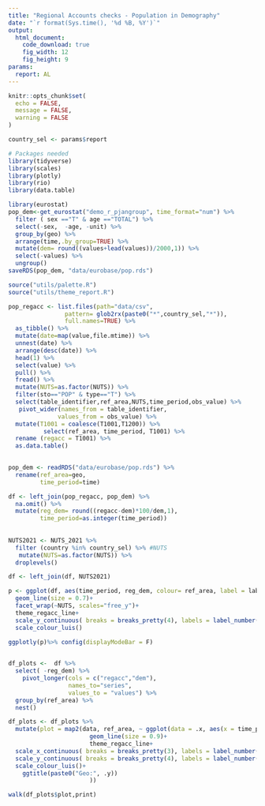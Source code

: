 ```yaml
---
title: "Regional Accounts checks - Population in Demography"
date: "`r format(Sys.time(), '%d %B, %Y')`"
output:
  html_document:
    code_download: true 
    fig_width: 12
    fig_height: 9
params:
  report: AL
---
```


```r
knitr::opts_chunk$set(
  echo = FALSE,
  message = FALSE,
  warning = FALSE
)
```

```r
country_sel <- params$report
```

```r
# Packages needed
library(tidyverse)
library(scales)
library(plotly)
library(rio)
library(data.table)
```

```r
library(eurostat)
pop_dem<-get_eurostat("demo_r_pjangroup", time_format="num") %>% 
  filter ( sex =="T" & age =="TOTAL") %>% 
  select(-sex,  -age, -unit) %>% 
  group_by(geo) %>% 
  arrange(time,.by_group=TRUE) %>% 
  mutate(dem= round((values+lead(values))/2000,1)) %>% 
  select(-values) %>% 
  ungroup()
saveRDS(pop_dem, "data/eurobase/pop.rds")
```


```r
source("utils/palette.R")
source("utils/theme_report.R")

pop_regacc <- list.files(path="data/csv",
                pattern= glob2rx(paste0("*",country_sel,"*")),
                full.names=TRUE) %>% 
  as_tibble() %>% 
  mutate(date=map(value,file.mtime)) %>% 
  unnest(date) %>% 
  arrange(desc(date)) %>% 
  head(1) %>% 
  select(value) %>% 
  pull() %>% 
  fread() %>% 
  mutate(NUTS=as.factor(NUTS)) %>% 
  filter(sto=="POP" & type=="T") %>% 
  select(table_identifier,ref_area,NUTS,time_period,obs_value) %>%
   pivot_wider(names_from = table_identifier,
              values_from = obs_value) %>% 
  mutate(T1001 = coalesce(T1001,T1200)) %>% 
          select(ref_area, time_period, T1001) %>% 
  rename (regacc = T1001) %>% 
  as.data.table()
  

pop_dem <- readRDS("data/eurobase/pop.rds") %>% 
  rename(ref_area=geo,
         time_period=time)

df <- left_join(pop_regacc, pop_dem) %>% 
  na.omit() %>% 
  mutate(reg_dem= round((regacc-dem)*100/dem,1),
         time_period=as.integer(time_period))
  
 
NUTS2021 <- NUTS_2021 %>% 
  filter (country %in% country_sel) %>% #NUTS
   mutate(NUTS=as.factor(NUTS)) %>% 
  droplevels()

df <- left_join(df, NUTS2021)

```


```r
p <- ggplot(df, aes(time_period, reg_dem, colour= ref_area, label = label))+
  geom_line(size = 0.7)+
  facet_wrap(~NUTS, scales="free_y")+
  theme_regacc_line+
  scale_y_continuous( breaks = breaks_pretty(4), labels = label_number(accuracy = 1))+
  scale_colour_luis()

ggplotly(p)%>% config(displayModeBar = F)
  
```

```r
df_plots <-  df %>% 
  select( -reg_dem) %>% 
    pivot_longer(cols = c("regacc","dem"),
                 names_to="series",
                 values_to = "values") %>% 
  group_by(ref_area) %>% 
  nest() 

df_plots <- df_plots %>% 
  mutate(plot = map2(data, ref_area, ~ ggplot(data = .x, aes(x = time_period, y = values, colour= series)) +
                       geom_line(size = 0.9)+
                       theme_regacc_line+
  scale_x_continuous( breaks = breaks_pretty(3), labels = label_number(),expand=c(0,0.2))+
  scale_y_continuous( breaks = breaks_pretty(4), labels = label_number(),expand=c(0,0.2))+
  scale_colour_luis()+
    ggtitle(paste0("Geo:", .y)) 
                       ))

walk(df_plots$plot,print)
```

